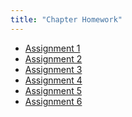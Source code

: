 ```yaml
---
title: "Chapter Homework"
---
```


+ [Assignment 1](./Assignments/STA106-HW1.html)
+ [Assignment 2](./Assignments/STA106-HW2.html)
+ [Assignment 3](./Assignments/STA106-HW3.html)
+ [Assignment 4](./Assignments/STA106-HW4.html)
+ [Assignment 5](./Assignments/STA106-HW5.html)
+ [Assignment 6](./Assignments/STA106-HW6.html)
  